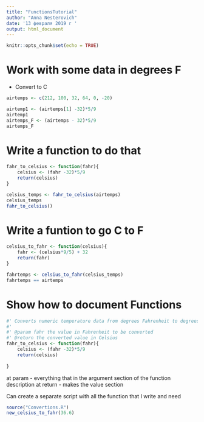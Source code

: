 ```yaml
---
title: "FunctionsTutorial"
author: "Anna Nesterovich"
date: '13 февраля 2019 г '
output: html_document
---
```


```r
knitr::opts_chunk$set(echo = TRUE)
```

# Work with some data in degrees F

- Convert to C

```r
airtemps <- c(212, 100, 32, 64, 0, -20)

airtemp1 <- (airtemps[1] -32)*5/9
airtemp1
airtemps_F <- (airtemps - 32)*5/9
airtemps_F
```


# Write a function to do that

```r
fahr_to_celsius <- function(fahr){
    celsius <- (fahr -32)*5/9
    return(celsius)
}

celsius_temps <- fahr_to_celsius(airtemps)
celsius_temps
fahr_to_celsius()

```


# Write a funtion to go C to F

```r
celsius_to_fahr <- function(celsius){
    fahr <- (celsius*9/5) + 32
    return(fahr)
}

fahrtemps <- celsius_to_fahr(celsius_temps)
fahrtemps == airtemps

```


# Show how to document Functions

```r
#' Converts numeric temperature data from degrees Fahrenheit to degrees Celsius
#'
#' @param fahr the value in Fahrenheit to be converted
#' @return the converted value in Celsius
fahr_to_celsius <- function(fahr){
    celsius <- (fahr -32)*5/9
    return(celsius)
    
}
```

at param - everything that in the argument section of the function description
at return - makes the value section


Can create a separate script with all the function that I write and need
```r
source("Convertions.R")
new_celsius_to_fahr(36.6)
```

